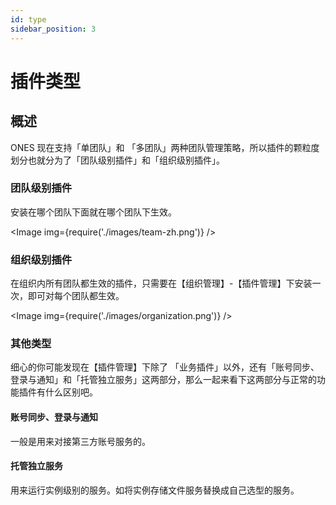 ```yaml
---
id: type
sidebar_position: 3
---
```



# 插件类型

## 概述

ONES 现在支持「单团队」和 「多团队」两种团队管理策略，所以插件的颗粒度划分也就分为了「团队级别插件」和「组织级别插件」。

### 团队级别插件

安装在哪个团队下面就在哪个团队下生效。

<Image img={require('./images/team-zh.png')} />

### 组织级别插件

在组织内所有团队都生效的插件，只需要在【组织管理】-【插件管理】下安装一次，即可对每个团队都生效。

<Image img={require('./images/organization.png')} />

### 其他类型

细心的你可能发现在【插件管理】下除了 「业务插件」以外，还有「账号同步、登录与通知」和「托管独立服务」这两部分，那么一起来看下这两部分与正常的功能插件有什么区别吧。

#### 账号同步、登录与通知

一般是用来对接第三方账号服务的。

#### 托管独立服务

用来运行实例级别的服务。如将实例存储文件服务替换成自己选型的服务。

